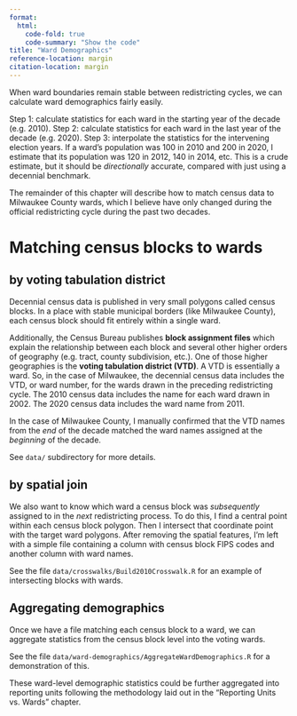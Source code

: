 ```yaml
---
format: 
  html:
    code-fold: true
    code-summary: "Show the code"
title: "Ward Demographics"
reference-location: margin
citation-location: margin
---
```


When ward boundaries remain stable between redistricting cycles, we can calculate ward demographics fairly easily.

Step 1: calculate statistics for each ward in the starting year of the decade (e.g. 2010).
Step 2: calculate statistics for each ward in the last year of the decade (e.g. 2020).
Step 3: interpolate the statistics for the intervening election years. If a ward's population was 100 in 2010 and 200 in 2020, I estimate that its population was 120 in 2012, 140 in 2014, etc. This is a crude estimate, but it should be *directionally* accurate, compared with just using a decennial benchmark.

The remainder of this chapter will describe how to match census data to Milwaukee County wards, which I believe have only changed during the official redistricting cycle during the past two decades.

# Matching census blocks to wards

## by voting tabulation district

Decennial census data is published in very small polygons called census blocks. In a place with stable municipal borders (like Milwaukee County), each census block should fit entirely within a single ward.

Additionally, the Census Bureau publishes **block assignment files** which explain the relationship between each block and several other higher orders of geography (e.g. tract, county subdivision, etc.). One of those higher geographies is the **voting tabulation district (VTD)**. A VTD is essentially a ward. So, in the case of Milwaukee, the decennial census data includes the VTD, or ward number, for the wards drawn in the preceding redistricting cycle. The 2010 census data includes the name for each ward drawn in 2002. The 2020 census data includes the ward name from 2011.

In the case of Milwaukee County, I manually confirmed that the VTD names from the *end* of the decade matched the ward names assigned at the *beginning* of the decade.

See `data/` subdirectory for more details.

## by spatial join

We also want to know which ward a census block was *subsequently* assigned to in the *next* redistricting process. To do this, I find a central point within each census block polygon. Then I intersect that coordinate point with the target ward polygons. After removing the spatial features, I'm left with a simple file containing a column with census block FIPS codes and another column with ward names.

See the file `data/crosswalks/Build2010Crosswalk.R` for an example of intersecting blocks with wards.

## Aggregating demographics

Once we have a file matching each census block to a ward, we can aggregate statistics from the census block level into the voting wards.

See the file `data/ward-demographics/AggregateWardDemographics.R` for a demonstration of this.

These ward-level demographic statistics could be further aggregated into reporting units following the methodology laid out in the "Reporting Units vs. Wards" chapter.
